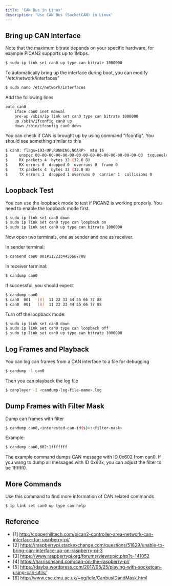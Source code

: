 ```yaml
---
title: 'CAN Bus in Linux'
description: 'Use CAN Bus (SocketCAN) in Linux'
---
```


## Bring up CAN Interface

Note that the maximum bitrate depends on your specific hardware, for example PiCAN2 supports up to 1Mbps.

```bash
$ sudo ip link set can0 up type can bitrate 1000000
```

To automatically bring up the interface during boot, you can modify "/etc/network/interfaces"

```bash
$ sudo nano /etc/network/interfaces
```

Add the following lines

```bash
auto can0
    iface can0 inet manual
    pre-up /sbin/ip link set can0 type can bitrate 1000000 
    up /sbin/ifconfig can0 up
    down /sbin/ifconfig can0 down
```

You can check if CAN is brought up by using command "ifconfig". You should see something similar to this

```bash
$ can0: flags=193<UP,RUNNING,NOARP>  mtu 16
$     unspec 00-00-00-00-00-00-00-00-00-00-00-00-00-00-00-00  txqueuelen 10  (UNSPEC)
$     RX packets 4  bytes 32 (32.0 B)
$     RX errors 0  dropped 0  overruns 0  frame 0
$     TX packets 4  bytes 32 (32.0 B)
$     TX errors 1  dropped 1 overruns 0  carrier 1  collisions 0
```

## Loopback Test

You can use the loopback mode to test if PiCAN2 is working properly. You need to enable the loopback mode first.

```bash
$ sudo ip link set can0 down
$ sudo ip link set can0 type can loopback on
$ sudo ip link set can0 up type can bitrate 1000000
```

Now open two terminals, one as sender and one as receiver.

In sender terminal:

```bash
$ cansend can0 001#1122334455667788
```

In receiver terminal:

```bash
$ candump can0
```

If successful, you should expect

```bash
$ candump can0
$ can0  001   [8]  11 22 33 44 55 66 77 88
$ can0  001   [8]  11 22 33 44 55 66 77 88
```

Turn off the loopback mode:

```bash
$ sudo ip link set can0 down
$ sudo ip link set can0 type can loopback off
$ sudo ip link set can0 up type can bitrate 1000000
```

## Log Frames and Playback

You can log can frames from a CAN interface to a file for debugging

```bash
$ candump -l can0
```

Then you can playback the log file

```bash
$ canplayer -I <candump-log-file-name>.log
```

## Dump Frames with Filter Mask

Dump can frames with filter

```bash
$ candump can0,<interested-can-id(s)>:<filter-mask>
```

Example:

```bash
$ candump can0,602:1fffffff
```

The example command dumps CAN message with ID 0x602 from can0. If you wang to dump all messages with ID 0x60x, you can adjust the filter to be 1ffffff0.

## More Commands

Use this command to find more information of CAN related commands

```bash
$ ip link set can0 up type can help
```

## Reference

* [1] http://copperhilltech.com/pican2-controller-area-network-can-interface-for-raspberry-pi/
* [2] https://raspberrypi.stackexchange.com/questions/51829/unable-to-bring-can-interface-up-on-raspberry-pi-3
* [3] https://www.raspberrypi.org/forums/viewtopic.php?t=141052
* [4] https://harrisonsand.com/can-on-the-raspberry-pi/
* [5] https://dayba.wordpress.com/2017/05/25/playing-with-socketcan-using-can-utils/
* [6] http://www.cse.dmu.ac.uk/~eg/tele/CanbusIDandMask.html